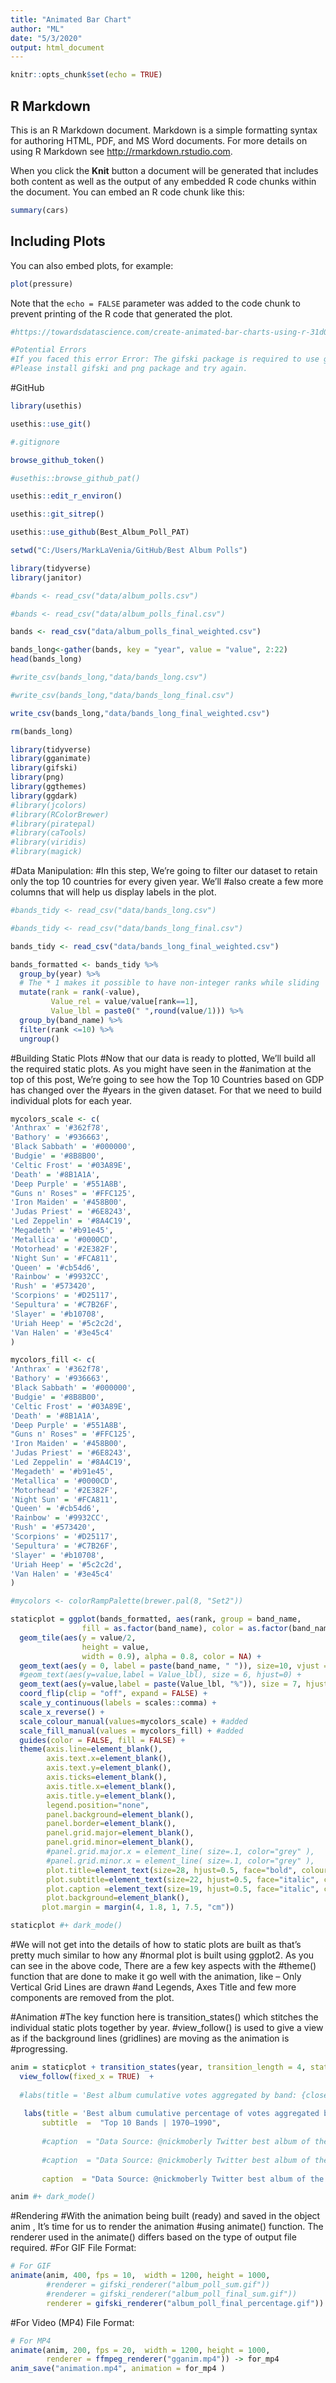 ```yaml
---
title: "Animated Bar Chart"
author: "ML"
date: "5/3/2020"
output: html_document
---
```


```r
knitr::opts_chunk$set(echo = TRUE)
```

## R Markdown

This is an R Markdown document. Markdown is a simple formatting syntax for authoring HTML, PDF, and MS Word documents. For more details on using R Markdown see <http://rmarkdown.rstudio.com>.

When you click the **Knit** button a document will be generated that includes both content as well as the output of any embedded R code chunks within the document. You can embed an R code chunk like this:

```r
summary(cars)
```

## Including Plots

You can also embed plots, for example:

```r
plot(pressure)
```

Note that the `echo = FALSE` parameter was added to the code chunk to prevent printing of the R code that generated the plot.

```r
#https://towardsdatascience.com/create-animated-bar-charts-using-r-31d09e5841da

#Potential Errors
#If you faced this error Error: The gifski package is required to use gifski_renderer
#Please install gifski and png package and try again.

```

#GitHub

```r

library(usethis)

usethis::use_git()

#.gitignore

browse_github_token()

#usethis::browse_github_pat()

usethis::edit_r_environ()

usethis::git_sitrep()

usethis::use_github(Best_Album_Poll_PAT)


```


```r
setwd("C:/Users/MarkLaVenia/GitHub/Best Album Polls")

library(tidyverse)
library(janitor)

#bands <- read_csv("data/album_polls.csv")

#bands <- read_csv("data/album_polls_final.csv")

bands <- read_csv("data/album_polls_final_weighted.csv")

bands_long<-gather(bands, key = "year", value = "value", 2:22)
head(bands_long)

#write_csv(bands_long,"data/bands_long.csv")

#write_csv(bands_long,"data/bands_long_final.csv")

write_csv(bands_long,"data/bands_long_final_weighted.csv")

rm(bands_long)

```


```r
library(tidyverse)
library(gganimate)
library(gifski)
library(png)
library(ggthemes)
library(ggdark)
#library(jcolors)
#library(RColorBrewer)
#library(piratepal)
#library(caTools)
#library(viridis)
#library(magick)

```

#Data Manipulation:
#In this step, We’re going to filter our dataset to retain only the top 10 countries for every given year. We’ll #also create a few more columns that will help us display labels in the plot.

```r
#bands_tidy <- read_csv("data/bands_long.csv")

#bands_tidy <- read_csv("data/bands_long_final.csv")

bands_tidy <- read_csv("data/bands_long_final_weighted.csv")

bands_formatted <- bands_tidy %>%
  group_by(year) %>%
  # The * 1 makes it possible to have non-integer ranks while sliding
  mutate(rank = rank(-value),
         Value_rel = value/value[rank==1],
         Value_lbl = paste0(" ",round(value/1))) %>%
  group_by(band_name) %>% 
  filter(rank <=10) %>%
  ungroup()
```

#Building Static Plots
#Now that our data is ready to plotted, We’ll build all the required static plots. As you might have seen in the #animation at the top of this post, We’re going to see how the Top 10 Countries based on GDP has changed over the #years in the given dataset. For that we need to build individual plots for each year.

```r

mycolors_scale <- c(
'Anthrax' = '#362f78',
'Bathory' = '#936663',
'Black Sabbath' = '#000000',
'Budgie' = '#8B8B00',
'Celtic Frost' = '#03A89E',
'Death' = '#8B1A1A',
'Deep Purple' = '#551A8B',
"Guns n' Roses" = '#FFC125',
'Iron Maiden' = '#458B00',
'Judas Priest' = '#6E8243',
'Led Zeppelin' = '#8A4C19',
'Megadeth' = '#b91e45',
'Metallica' = '#0000CD',
'Motorhead' = '#2E382F',
'Night Sun' = '#FCA811',
'Queen' = '#cb54d6',
'Rainbow' = '#9932CC',
'Rush' = '#573420',
'Scorpions' = '#D25117',
'Sepultura' = '#C7B26F',
'Slayer' = '#b10708',
'Uriah Heep' = '#5c2c2d',
'Van Halen' = '#3e45c4'
)

mycolors_fill <- c(
'Anthrax' = '#362f78',
'Bathory' = '#936663',
'Black Sabbath' = '#000000',
'Budgie' = '#8B8B00',
'Celtic Frost' = '#03A89E',
'Death' = '#8B1A1A',
'Deep Purple' = '#551A8B',
"Guns n' Roses" = '#FFC125',
'Iron Maiden' = '#458B00',
'Judas Priest' = '#6E8243',
'Led Zeppelin' = '#8A4C19',
'Megadeth' = '#b91e45',
'Metallica' = '#0000CD',
'Motorhead' = '#2E382F',
'Night Sun' = '#FCA811',
'Queen' = '#cb54d6',
'Rainbow' = '#9932CC',
'Rush' = '#573420',
'Scorpions' = '#D25117',
'Sepultura' = '#C7B26F',
'Slayer' = '#b10708',
'Uriah Heep' = '#5c2c2d',
'Van Halen' = '#3e45c4'
)

#mycolors <- colorRampPalette(brewer.pal(8, "Set2"))

staticplot = ggplot(bands_formatted, aes(rank, group = band_name, 
                fill = as.factor(band_name), color = as.factor(band_name))) +
  geom_tile(aes(y = value/2,
                height = value,
                width = 0.9), alpha = 0.8, color = NA) +
  geom_text(aes(y = 0, label = paste(band_name, " ")), size=10, vjust = 0.2, hjust = 1) +
  #geom_text(aes(y=value,label = Value_lbl), size = 6, hjust=0) +
  geom_text(aes(y=value,label = paste(Value_lbl, "%")), size = 7, hjust=0) +
  coord_flip(clip = "off", expand = FALSE) +
  scale_y_continuous(labels = scales::comma) +
  scale_x_reverse() +
  scale_colour_manual(values=mycolors_scale) + #added
  scale_fill_manual(values = mycolors_fill) + #added
  guides(color = FALSE, fill = FALSE) +
  theme(axis.line=element_blank(),
        axis.text.x=element_blank(),
        axis.text.y=element_blank(),
        axis.ticks=element_blank(),
        axis.title.x=element_blank(),
        axis.title.y=element_blank(),
        legend.position="none",
        panel.background=element_blank(),
        panel.border=element_blank(),
        panel.grid.major=element_blank(),
        panel.grid.minor=element_blank(),
        #panel.grid.major.x = element_line( size=.1, color="grey" ),
        #panel.grid.minor.x = element_line( size=.1, color="grey" ),
        plot.title=element_text(size=28, hjust=0.5, face="bold", colour="grey", vjust=1.5),
        plot.subtitle=element_text(size=22, hjust=0.5, face="italic", color="grey"),
        plot.caption =element_text(size=19, hjust=0.5, face="italic", color="grey"),
        plot.background=element_blank(),
       plot.margin = margin(4, 1.8, 1, 7.5, "cm"))

staticplot #+ dark_mode()
```

#We will not get into the details of how to static plots are built as that’s pretty much similar to how any #normal plot is built using ggplot2. As you can see in the above code, There are a few key aspects with the #theme() function that are done to make it go well with the animation, like – Only Vertical Grid Lines are drawn #and Legends, Axes Title and few more components are removed from the plot.

#Animation
#The key function here is transition_states() which stitches the individual static plots together by year. #view_follow() is used to give a view as if the background lines (gridlines) are moving as the animation is #progressing.


```r
anim = staticplot + transition_states(year, transition_length = 4, state_length = 1) +
  view_follow(fixed_x = TRUE)  +
  
  #labs(title = 'Best album cumulative votes aggregated by band: {closest_state}',  
 
   labs(title = 'Best album cumulative percentage of votes aggregated by band: {closest_state}',  
       subtitle  =  "Top 10 Bands | 1970–1990",
       
       #caption  = "Data Source: @nickmoberly Twitter best album of the year polls, inclusive of all polls (bonus, qualifying, and grand finales).\nValues indicate the sum of votes from the polls for 1970 through a given year.")
      
       #caption  = "Data Source: @nickmoberly Twitter best album of the year final polls (excluding data for bonus and qualifying polls).\nValues indicate the sum of votes from the polls for 1970 through a given year.")
       
       caption  = "Data Source: @nickmoberly Twitter best album of the year final polls (excluding data for bonus and qualifying polls).\nValues indicate the percentage of votes from the polls for 1970 through a given year, weighted equally across years.")

anim #+ dark_mode()

```

#Rendering
#With the animation being built (ready) and saved in the object anim , It’s time for us to render the animation #using animate() function. The renderer used in the animate() differs based on the type of output file required.
#For GIF File Format:

```r
# For GIF
animate(anim, 400, fps = 10,  width = 1200, height = 1000, 
        #renderer = gifski_renderer("album_poll_sum.gif"))
        #renderer = gifski_renderer("album_poll_final_sum.gif"))
        renderer = gifski_renderer("album_poll_final_percentage.gif"))
```

#For Video (MP4) File Format:

```r
# For MP4
animate(anim, 200, fps = 20,  width = 1200, height = 1000, 
        renderer = ffmpeg_renderer("gganim.mp4")) -> for_mp4
anim_save("animation.mp4", animation = for_mp4 )
```

